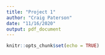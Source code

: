```yaml
---
title: "Project 1"
author: "Craig Paterson"
date: "11/16/2020"
output: pdf_document
---
```


```r
knitr::opts_chunk$set(echo = TRUE)
```

